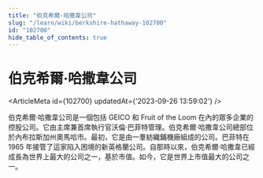 ```yaml
---
title: "伯克希爾·哈撒韋公司"
slug: "/learn/wiki/berkshire-hathaway-102700"
id: "102700"
hide_table_of_contents: true
---
```



# 伯克希爾·哈撒韋公司

<ArticleMeta id={102700} updatedAt={'2023-09-26 13:59:02'} />
<div className='border-solid border-b border-t-0 my-4 border-[var(--ifm-color-gray-300)]' />

伯克希爾·哈撒韋公司是一個包括 GEICO 和 Fruit of the Loom 在內的眾多企業的控股公司。它由主席兼首席執行官沃倫·巴菲特管理。伯克希爾·哈撒韋公司總部位於內布拉斯加州奧馬哈市。最初，它是由一羣紡織鋪機廠組成的公司。巴菲特在 1965 年接管了這家陷入困境的新英格蘭公司。自那時以來，伯克希爾·哈撒韋已經成長為世界上最大的公司之一，基於市值。如今，它是世界上市值最大的公司之一。
